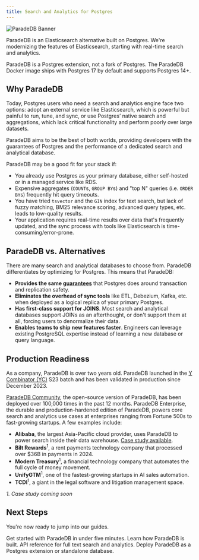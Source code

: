 ```yaml
---
title: Search and Analytics for Postgres
---
```


![ParadeDB Banner](/images/paradedb_banner.png)

ParadeDB is an Elasticsearch alternative built on Postgres. We're modernizing the features of Elasticsearch,
starting with real-time search and analytics.

ParadeDB is a Postgres extension, not a fork of Postgres. The ParadeDB Docker image ships with Postgres 17
by default and supports Postgres 14+.

## Why ParadeDB

Today, Postgres users who need a search and analytics engine face two options: adopt an external service like
Elasticsearch, which is powerful but painful to run, tune, and sync, or use Postgres’ native search and
aggregations, which lack critical functionality and perform poorly over large datasets.

ParadeDB aims to be the best of both worlds, providing developers with the guarantees of Postgres and the
performance of a dedicated search and analytical database.

ParadeDB may be a good fit for your stack if:

- You already use Postgres as your primary database, either self-hosted or in a managed service like RDS.
- Expensive aggregates (`COUNT`s, `GROUP BY`s) and "top N" queries (i.e. `ORDER BY`s) frequently hit query timeouts.
- You have tried `tsvector` and the `GIN` index for text search, but lack of fuzzy matching,
  BM25 relevance scoring, advanced query types, etc. leads to low-quality results.
- Your application requires real-time results over data that's frequently updated, and the sync process with
  tools like Elasticsearch is time-consuming/error-prone.

## ParadeDB vs. Alternatives

There are many search and analytical databases to choose from. ParadeDB differentiates by optimizing for Postgres. This means that ParadeDB:

- **Provides the same [guarantees](/welcome/guarantees)** that Postgres does around transaction and replication
  safety.
- **Eliminates the overhead of sync tools** like ETL, Debezium, Kafka, etc. when deployed as a logical replica of your primary Postgres.
- **Has first-class support for JOINS**. Most search and analytical databases support JOINs as an afterthought, or don't support them at all, forcing users to denormalize their data.
- **Enables teams to ship new features faster**. Engineers can leverage existing PostgreSQL expertise instead of learning a new database or query language.

## Production Readiness

As a company, ParadeDB is over two years old. ParadeDB launched in the [Y Combinator (YC)](https://ycombinator.com) S23 batch and has been validated in
production since December 2023.

[ParadeDB Community](https://github.com/paradedb/paradedb), the open-source version of ParadeDB, has been deployed over 100,000 times in the past 12 months.
ParadeDB Enterprise, the durable and production-hardened edition
of ParadeDB, powers core search and analytics use cases at enterprises ranging from Fortune 500s to fast-growing startups. A few
examples include:

- **Alibaba**, the largest Asia-Pacific cloud provider, uses ParadeDB to power search inside their data warehouse. [Case study available](https://paradedb.com/blog/case_study_alibaba).
- **Bilt Rewards**<sup>1</sup>, a rent payments technology company that processed over $36B in payments in 2024.
- **Modern Treasury**<sup>1</sup>, a financial technology company that automates the full cycle of money movement.
- **UnifyGTM**<sup>1</sup>, one of the fastest-growing startups in AI sales automation.
- **TCDI**<sup>1</sup>, a giant in the legal software and litigation management space.

_1. Case study coming soon_

## Next Steps

You're now ready to jump into our guides.

<CardGroup cols={2}>
  <Card
    title="Getting Started"
    icon="forward-fast"
    href="/documentation/getting-started"
  >
    Get started with ParadeDB in under five minutes.
  </Card>
  <Card
    title="Architecture"
    icon="diagram-project"
    href="/welcome/architecture"
  >
    Learn how ParadeDB is built.
  </Card>
  <Card
    title="Reference"
    icon="magnifying-glass"
    href="/documentation/full-text/overview"
  >
    API reference for full text search and analytics.
  </Card>
  <Card title="Deploy" icon="server" href="/deploy">
    Deploy ParadeDB as a Postgres extension or standalone database.
  </Card>
</CardGroup>
